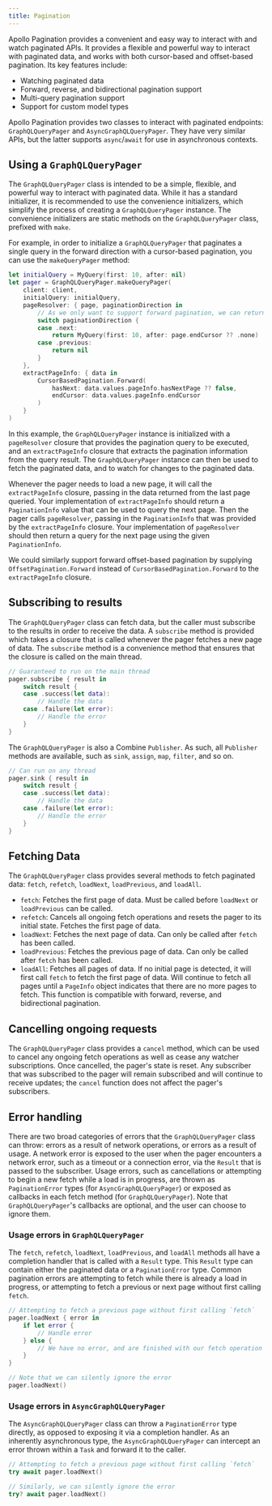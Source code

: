 ```yaml
---
title: Pagination
---
```


Apollo Pagination provides a convenient and easy way to interact with and watch paginated APIs. It provides a flexible and powerful way to interact with paginated data, and works with both cursor-based and offset-based pagination. Its key features include:

- Watching paginated data
- Forward, reverse, and bidirectional pagination support
- Multi-query pagination support
- Support for custom model types

Apollo Pagination provides two classes to interact with paginated endpoints: `GraphQLQueryPager` and `AsyncGraphQLQueryPager`. They have very similar APIs, but the latter supports `async`/`await` for use in asynchronous contexts.

## Using a `GraphQLQueryPager`

The `GraphQLQueryPager` class is intended to be a simple, flexible, and powerful way to interact with paginated data. While it has a standard initializer, it is recommended to use the convenience initializers, which simplify the process of creating a `GraphQLQueryPager` instance. The convenience initializers are static methods on the `GraphQLQueryPager` class, prefixed with `make`.

For example, in order to initialize a `GraphQLQueryPager` that paginates a single query in the forward direction with a cursor-based pagination, you can use the `makeQueryPager` method:

```swift
let initialQuery = MyQuery(first: 10, after: nil)
let pager = GraphQLQueryPager.makeQueryPager(
    client: client,
    initialQuery: initialQuery,
    pageResolver: { page, paginationDirection in
        // As we only want to support forward pagination, we can return `nil` for reverse pagination
        switch paginationDirection {
        case .next:
            return MyQuery(first: 10, after: page.endCursor ?? .none)
        case .previous:
            return nil
        }
    },
    extractPageInfo: { data in
        CursorBasedPagination.Forward(
            hasNext: data.values.pageInfo.hasNextPage ?? false,
            endCursor: data.values.pageInfo.endCursor
        )
    }
)
```

In this example, the `GraphQLQueryPager` instance is initialized with a `pageResolver` closure that provides the pagination query to be executed, and an `extractPageInfo` closure that extracts the pagination information from the query result. The `GraphQLQueryPager` instance can then be used to fetch the paginated data, and to watch for changes to the paginated data.

Whenever the pager needs to load a new page, it will call the `extractPageInfo` closure, passing in the data returned from the last page queried. Your implementation of `extractPageInfo` should return a `PaginationInfo` value that can be used to query the next page. Then the pager calls `pageResolver`, passing in the `PaginationInfo` that was provided by the `extractPageInfo` closure. Your implementation of `pageResolver` should then return a query for the next page using the given `PaginationInfo`.

We could similarly support forward offset-based pagination by supplying `OffsetPagination.Forward` instead of `CursorBasedPagination.Forward` to the `extractPageInfo` closure.

## Subscribing to results

The `GraphQLQueryPager` class can fetch data, but the caller must subscribe to the results in order to receive the data. A `subscribe` method is provided which takes a closure that is called whenever the pager fetches a new page of data. The `subscribe` method is a convenience method that ensures that the closure is called on the main thread.

```swift
// Guaranteed to run on the main thread
pager.subscribe { result in
    switch result {
    case .success(let data):
        // Handle the data
    case .failure(let error):
        // Handle the error
    }
}
```

The `GraphQLQueryPager` is also a Combine `Publisher`. As such, all `Publisher` methods are available, such as `sink`, `assign`, `map`, `filter`, and so on.

```swift
// Can run on any thread
pager.sink { result in
    switch result {
    case .success(let data):
        // Handle the data
    case .failure(let error):
        // Handle the error
    }
}
```

## Fetching Data

The `GraphQLQueryPager` class provides several methods to fetch paginated data: `fetch`, `refetch`, `loadNext`, `loadPrevious`, and `loadAll`.

- `fetch`: Fetches the first page of data. Must be called before `loadNext` or `loadPrevious` can be called.
- `refetch`: Cancels all ongoing fetch operations and resets the pager to its initial state. Fetches the first page of data.
- `loadNext`: Fetches the next page of data. Can only be called after `fetch` has been called.
- `loadPrevious`: Fetches the previous page of data. Can only be called after `fetch` has been called.
- `loadAll`: Fetches all pages of data. If no initial page is detected, it will first call `fetch` to fetch the first page of data. Will continue to fetch all pages until a `PageInfo` object indicates that there are no more pages to fetch. This function is compatible with forward, reverse, and bidirectional pagination.

## Cancelling ongoing requests

The `GraphQLQueryPager` class provides a `cancel` method, which can be used to cancel any ongoing fetch operations as well as cease any watcher subscriptions. Once cancelled, the pager's state is reset. Any subscriber that was subscribed to the pager will remain subscribed and will continue to receive updates; the `cancel` function does not affect the pager's subscribers.

## Error handling

There are two broad categories of errors that the `GraphQLQueryPager` class can throw: errors as a result of network operations, or errors as a result of usage. A network error is exposed to the user when the pager encounters a network error, such as a timeout or a connection error, via the `Result` that is passed to the subscriber. Usage errors, such as cancellations or attempting to begin a new fetch while a load is in progress, are thrown as `PaginationError` types (for `AsyncGraphQLQueryPager`) or exposed as callbacks in each fetch method (for `GraphQLQueryPager`). Note that `GraphQLQueryPager`'s callbacks are optional, and the user can choose to ignore them.

### Usage errors in `GraphQLQueryPager`

The `fetch`, `refetch`, `loadNext`, `loadPrevious`, and `loadAll` methods all have a completion handler that is called with a `Result` type. This `Result` type can contain either the paginated data or a `PaginationError` type. Common pagination errors are attempting to fetch while there is already a load in progress, or attempting to fetch a previous or next page without first calling `fetch`.

```swift
// Attempting to fetch a previous page without first calling `fetch`
pager.loadNext { error in
    if let error {
        // Handle error
    } else {
        // We have no error, and are finished with our fetch operation
    }
}

// Note that we can silently ignore the error
pager.loadNext()
```

### Usage errors in `AsyncGraphQLQueryPager`

The `AsyncGraphQLQueryPager` class can throw a `PaginationError` type directly, as opposed to exposing it via a completion handler. As an inherently asynchronous type, the `AsyncGraphQLQueryPager` can intercept an error thrown within a `Task` and forward it to the caller.

```swift
// Attempting to fetch a previous page without first calling `fetch`
try await pager.loadNext()

// Similarly, we can silently ignore the error
try? await pager.loadNext()
```
